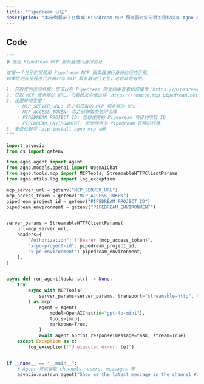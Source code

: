 ```yaml
---
title: "Pipedream 认证"
description: "本示例展示了在集成 Pipedream MCP 服务器时如何添加授权以与 Agno Agents 连接。"
---
```


## Code

```python
"""
🔒 使用 Pipedream MCP 服务器进行身份验证

这是一个关于如何使用 Pipedream MCP 服务器进行身份验证的示例。
如果您的应用程序代表用户与 MCP 服务器进行交互，这将非常有用。

1. 获取您的访问令牌。您可以在 Pipedream 的文档中查看如何操作：https://pipedream.com/docs/connect/mcp/developers/
2. 获取 MCP 服务器的 URL。它看起来会像这样：https://remote.mcp.pipedream.net/<External user id>/<MCP app slug>
3. 设置环境变量：
    - MCP_SERVER_URL: 您之前获取的 MCP 服务器的 URL
    - MCP_ACCESS_TOKEN: 您之前获取的访问令牌
    - PIPEDREAM_PROJECT_ID: 您想使用的 Pipedream 项目的项目 ID
    - PIPEDREAM_ENVIRONMENT: 您想使用的 Pipedream 环境的环境
3. 安装依赖项：pip install agno mcp-sdk
"""

import asyncio
from os import getenv

from agno.agent import Agent
from agno.models.openai import OpenAIChat
from agno.tools.mcp import MCPTools, StreamableHTTPClientParams
from agno.utils.log import log_exception

mcp_server_url = getenv("MCP_SERVER_URL")
mcp_access_token = getenv("MCP_ACCESS_TOKEN")
pipedream_project_id = getenv("PIPEDREAM_PROJECT_ID")
pipedream_environment = getenv("PIPEDREAM_ENVIRONMENT")


server_params = StreamableHTTPClientParams(
    url=mcp_server_url,
    headers={
        "Authorization": f"Bearer {mcp_access_token}",
        "x-pd-project-id": pipedream_project_id,
        "x-pd-environment": pipedream_environment,
    },
)


async def run_agent(task: str) -> None:
    try:
        async with MCPTools(
            server_params=server_params, transport="streamable-http", timeout_seconds=20
        ) as mcp:
            agent = Agent(
                model=OpenAIChat(id="gpt-4o-mini"),
                tools=[mcp],
                markdown=True,
            )
            await agent.aprint_response(message=task, stream=True)
    except Exception as e:
        log_exception(f"Unexpected error: {e}")


if __name__ == "__main__":
    # Agent 可以读取 channels, users, messages 等
    asyncio.run(run_agent("Show me the latest message in the channel #general"))
```